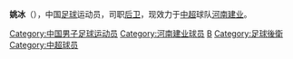 {{expand|time=2013-04-22T04:31:19+00:00}}
{{unreferenced|time=2013-04-22T04:31:19+00:00}}
{{Football player infobox
| playername = 姚冰
| image =
| fullname = 姚冰
| height = 183厘米
| nickname =
| dateofbirth = {{Birth date and age|year=1981|month=11|day=28}}
| cityofbirth =
| countryofbirth = {{flagicon|CHN}}[[中国|中国]]
| currentclub = {{flagicon|CHN}}[[河南建业|河南建业]]
| clubnumber = 3
| position = [[后卫_(足球)|后卫]]
| youthyears =
| youthclubs =
| years =
| clubs = {{flagicon|CHN}}[[河南建业|河南建业]]
| caps(goals) =
| nationalyears =
| nationalteam =
| nationalcaps(goals) =
| pcupdate = 2009年3月22日 (日) 04:14 (UTC)
| ntupdate = 2009年3月22日 (日) 04:14 (UTC)
| manageryears =
| managerclubs =
}}

'''姚冰'''（{{bd|1981年|11月28日|catIdx=Y}}），中国[[足球|足球]]运动员，司职[[后卫_(足球)|后卫]]，现效力于[[中超|中超]]球队[[河南建业|河南建业]]。

{{2004年河南建业名单}}
{{2009年河南建业名单}}
{{2010年中超分类名单河南}}
{{2011年中超分类名单河南}}
{{2012年中超分类名单河南}}

{{足球运动员小作品}}
{{DEFAULTSORT:YAO Bing}}

[[Category:中国男子足球运动员|Category:中国男子足球运动员]]
[[Category:河南建业球员|Category:河南建业球员]]
[[Category:姚姓|B]]
[[Category:足球後衛|Category:足球後衛]]
[[Category:中超球员|Category:中超球员]]